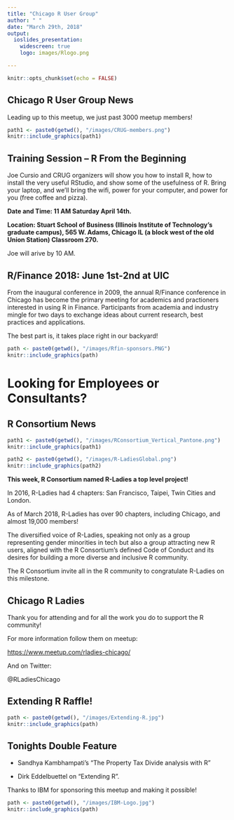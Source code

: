 ```yaml
---
title: "Chicago R User Group"
author: " "
date: "March 29th, 2018"
output:
  ioslides_presentation:
    widescreen: true
    logo: images/Rlogo.png

---
```


```r
knitr::opts_chunk$set(echo = FALSE)
```

## Chicago R User Group News

Leading up to this meetup, we just past 3000 meetup members!


```r
path1 <- paste0(getwd(), "/images/CRUG-members.png")
knitr::include_graphics(path1)
```

## Training Session – R From the Beginning 

Joe Cursio and CRUG organizers will show you how to install R, how to install the very useful RStudio, and show some of the usefulness of R. Bring your laptop, and we’ll bring the wifi, power for your computer, and power for you (free coffee and pizza).

**Date and Time: 11 AM Saturday April 14th.**

**Location: Stuart School of Business (Illinois Institute of Technology’s graduate campus), 565 W. Adams, Chicago IL (a block west of the old Union Station) Classroom 270.**

Joe will arive by 10 AM.

## R/Finance 2018: June 1st-2nd at UIC

From the inaugural conference in 2009, the annual R/Finance conference in Chicago has become the primary meeting for academics and practioners interested in using R in Finance.
Participants from academia and industry mingle for two days to exchange ideas about current research, best practices and applications.

The best part is, it takes place right in our backyard!

```r
path <- paste0(getwd(), "/images/Rfin-sponsors.PNG")
knitr::include_graphics(path)
```



# Looking for Employees or Consultants?


## R Consortium News {.smaller .columns-2}


```r
path1 <- paste0(getwd(), "/images/RConsortium_Vertical_Pantone.png")
knitr::include_graphics(path1)
```


```r
path2 <- paste0(getwd(), "/images/R-LadiesGlobal.png")
knitr::include_graphics(path2)
```


**This week, R Consortium named R-Ladies a top level project!**

In 2016, R-Ladies had 4 chapters: San Francisco, Taipei, Twin Cities and London.

As of March 2018, R-Ladies has over 90 chapters, including Chicago, and almost 19,000 members!

The diversified voice of R-Ladies, speaking not only as a group representing gender minorities in tech but also a group attracting new R users, aligned with the R Consortium’s defined Code of Conduct and its desires for building a more diverse and inclusive R community.

The R Consortium invite all in the R community to congratulate R-Ladies on this milestone.

## Chicago R Ladies

Thank you for attending and for all the work you do to support the R community!

For more information follow them on meetup:

[https://www.meetup.com/rladies-chicago/](https://www.meetup.com/rladies-chicago/)

And on Twitter:

@RLadiesChicago



## Extending R Raffle!

```r
path <- paste0(getwd(), "/images/Extending-R.jpg")
knitr::include_graphics(path)
```


## Tonights Double Feature {.columns-2}


- Sandhya Kambhampati's "The Property Tax Divide analysis with R"

- Dirk Eddelbuettel on "Extending R".

Thanks to IBM for sponsoring this meetup and making it possible!

```r
path <- paste0(getwd(), "/images/IBM-Logo.jpg")
knitr::include_graphics(path)
```








